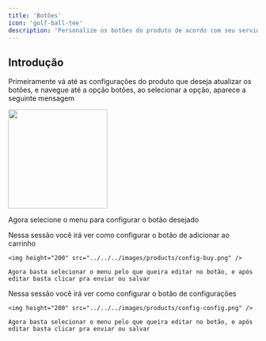 ```yaml
---
title: 'Botões'
icon: 'golf-ball-tee'
description: 'Personalize os botões do produto de acordo com seu servidor'
---
```


## Introdução

Primeiramente vá até as configurações do produto que deseja atualizar os botões, e navegue até a opção botões, ao selecionar a opção, aparece a seguinte mensagem

<img height="200" src="../../../images/products/product-button.png" />

Agora selecione o menu para configurar o botão desejado

<Tabs>
  <Tab title="Botão do carrinho">
    Nessa sessão você irá ver como configurar o botão de adicionar ao carrinho

    <img height="200" src="../../../images/products/config-buy.png" />

    Agora basta selecionar o menu pelo que queira editar no botão, e após editar basta clicar pra enviar ou salvar
  </Tab>
  <Tab title="Botão de configuração">
    Nessa sessão você irá ver como configurar o botão de configurações
    
    <img height="200" src="../../../images/products/config-config.png" />

    Agora basta selecionar o menu pelo que queira editar no botão, e após editar basta clicar pra enviar ou salvar
  </Tab>
</Tabs>
